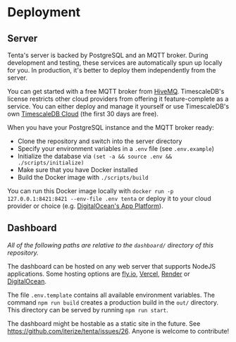 
# Deployment

## Server

Tenta's server is backed by PostgreSQL and an MQTT broker. During development and testing, these services are automatically spun up locally for you. In production, it's better to deploy them independently from the server.

You can get started with a free MQTT broker from [HiveMQ](https://www.hivemq.com). TimescaleDB's license restricts other cloud providers from offering it feature-complete as a service. You can either deploy and manage it yourself or use TimescaleDB's own [TimescaleDB Cloud](https://www.timescale.com/cloud) (the first 30 days are free).

When you have your PostgreSQL instance and the MQTT broker ready:

- Clone the repository and switch into the server directory
- Specify your environment variables in a `.env` file (see `.env.example`)
- Initialize the database via `(set -a && source .env && ./scripts/initialize)`
- Make sure that you have Docker installed
- Build the Docker image with `./scripts/build`

You can run this Docker image locally with `docker run -p 127.0.0.1:8421:8421 --env-file .env tenta` or deploy it to your cloud provider or choice (e.g. [DigitalOcean's App Platform](https://www.digitalocean.com/products/app-platform)).

## Dashboard

_All of the following paths are relative to the `dashboard/` directory of this repository._

The dashboard can be hosted on any web server that supports NodeJS applications. Some hosting options are [fly.io](https://fly.io/), [Vercel](https://vercel.com/), [Render](https://render.com/) or [DigitalOcean](https://www.digitalocean.com/).

The file `.env.template` contains all available environment variables. The command `npm run build` creates a production build in the `out/` directory. This directory can be served by running `npm run start`.

<Callout type="info" emoji="💡">

The dashboard might be hostable as a static site in the future. See https://github.com/iterize/tenta/issues/26. Anyone is welcome to contribute!

</Callout>
